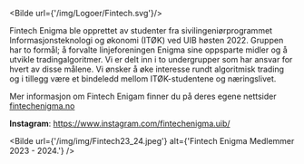 
<Bilde url={'/img/Logoer/Fintech.svg'}/>

Fintech Enigma ble opprettet av studenter fra sivilingeniørprogrammet Informasjonsteknologi og økonomi (ITØK) ved UIB høsten 2022. 
Gruppen har to formål; å forvalte linjeforeningen Enigma sine oppsparte midler og å utvikle tradingalgoritmer. Vi er delt inn i to undergrupper som har ansvar for hvert av disse målene. 
Vi ønsker å øke interesse rundt algoritmisk trading og i tillegg være et bindeledd mellom ITØK-studentene og næringslivet.

Mer informasjon om Fintech Enigam finner du på deres egene nettsider <a href='https://fintechenigmaweb.onrender.com/'>fintechenigma.no</a>

**Instagram**: <a href='https://www.instagram.com/fintechenigma.uib/'>https://www.instagram.com/fintechenigma.uib/</a>

<Bilde url={'/img/img/Fintech23_24.jpeg'} alt={'Fintech Enigma Medlemmer 2023 - 2024.'} />